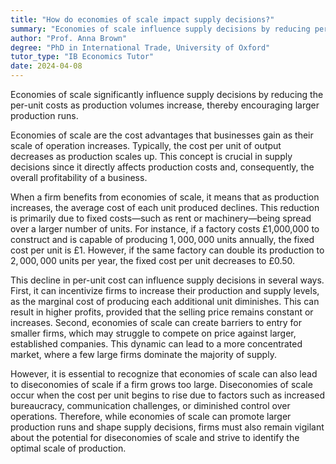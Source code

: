 ```yaml
---
title: "How do economies of scale impact supply decisions?"
summary: "Economies of scale influence supply decisions by reducing per unit costs as production volume increases, encouraging larger production runs."
author: "Prof. Anna Brown"
degree: "PhD in International Trade, University of Oxford"
tutor_type: "IB Economics Tutor"
date: 2024-04-08
---
```


Economies of scale significantly influence supply decisions by reducing the per-unit costs as production volumes increase, thereby encouraging larger production runs.

Economies of scale are the cost advantages that businesses gain as their scale of operation increases. Typically, the cost per unit of output decreases as production scales up. This concept is crucial in supply decisions since it directly affects production costs and, consequently, the overall profitability of a business.

When a firm benefits from economies of scale, it means that as production increases, the average cost of each unit produced declines. This reduction is primarily due to fixed costs—such as rent or machinery—being spread over a larger number of units. For instance, if a factory costs £1,000,000 to construct and is capable of producing $1,000,000$ units annually, the fixed cost per unit is £1. However, if the same factory can double its production to $2,000,000$ units per year, the fixed cost per unit decreases to £0.50.

This decline in per-unit cost can influence supply decisions in several ways. First, it can incentivize firms to increase their production and supply levels, as the marginal cost of producing each additional unit diminishes. This can result in higher profits, provided that the selling price remains constant or increases. Second, economies of scale can create barriers to entry for smaller firms, which may struggle to compete on price against larger, established companies. This dynamic can lead to a more concentrated market, where a few large firms dominate the majority of supply.

However, it is essential to recognize that economies of scale can also lead to diseconomies of scale if a firm grows too large. Diseconomies of scale occur when the cost per unit begins to rise due to factors such as increased bureaucracy, communication challenges, or diminished control over operations. Therefore, while economies of scale can promote larger production runs and shape supply decisions, firms must also remain vigilant about the potential for diseconomies of scale and strive to identify the optimal scale of production.
    